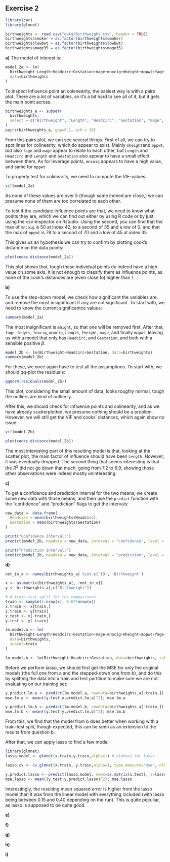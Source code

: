 ## Exercise 2
```r
library(car)
library(glmnet)

birthweights <- read.csv("data/Birthweight.csv", header = TRUE)
birthweights$smoker = as.factor(birthweights$smoker)
birthweights$lowbwt = as.factor(birthweights$lowbwt)
birthweights$mage35 = as.factor(birthweights$mage35)
```

**a)**
The model of interest is:
```r
model_2a <- lm(
  Birthweight~Length+Headcirc+Gestation+mage+mnocig+mheight+mppwt+fage+fedyrs+fnocig+fheight,
  data=birthweights
)
```

To inspect influence point an colenearity, the easiest way is with a pairs plot. There are a lot of variables, so it's a bit hard to see all of it, but it gets the main point across.
```r
birthweights_a <- subset(
  birthweights,
  select = c("Birthweight", "Length", "Headcirc", "Gestation", "mage", "mnocig", "mheight", "mppwt", "fage", "fedyrs", "fnocig", "fheight")
)
pairs(birthweights_a, gap=0.1, pch = 18)
```

From this pairs plot, we can see several things. First of all, we can try to spot lines for colinearity, which do appear to exist. Mainly `mheight`and `mppwt`, but also `fage` and `mage` appear to relate to each other, but `Length` and `Headcirc` and `Length` and `Gestation` also appear to have a small effect between them. As for leverage points, `mncoig` appears to have a high value, and same for `mppwt`

To properly test for colinearity, we need to compute the _VIF_-values:
```r
vif(model_2a)
```
As none of these values are over 5 (though some indeed are close,) we can presume none of them are too correlated to each other.

To test if the candidate influence points are that, we need to know what points they are, which we can find out either by using R code or by just using the csv-inspector on Rstudio. Using the second, you can find that the max of `mncoig` is 50 at index 42, to a second of 35 and a low of 0, and that the max of `mppwt` is 78 to a second of 70 and a low of 45 at index 35

This gives us an hypothesis we can try to confirm by plotting cook's distance on the data points:
```r
plot(cooks.distance(model_2a))
```

This plot shows that, tough these individual points do indeed have a high value on some axis, it is not enough to classify them as influence points, as none of the cook's distances are (even close to) higher than 1.


**b)**

To use the step-down model, we check how significant the variables are, and remove the most insignificant if any are not significant. To start with, we need to know the current significantce values:
```r
summary(model_2a)
```

The most insignificant is `mhight`, so that one will be removed first. After that, `fage`, `fedyrs`, `fnocig`, `mnocig`, `Length`, `fheight`, `mage`, and finally `mppwt`, leaving us with a model that only has `Headcirc`, and `Gestation`, and both with a sensible positive $\beta$.

```r
model_2b <- lm(Birthweight~Headcirc+Gestation, data=birthweights)
summary(model_2b)
```

For these, we once again have to test all the assumptions. To start with, we should qq-plot the residuals:
```r
qqnorm(residuals(model_2b))
```

This plot, considering the small amount of data, looks roughly normal, tough the outliers are kind of outlier-y.

After this, we should check for influence points and colinearity, and as we have already scatterplotted, we presume nothing should be a problem. However, we will still get the VIF and cooks' distances, which again show no issue:

```r
vif(model_2b)
```

```r
plot(cooks.distance(model_2b))
```
The most interesting part of this resulting model is that, looking at the scatter plot, the main factor of influence should have been `Length`. However, it was eventually dropped. The second thing that seems interesting is that the $R^2$ did not go down that much, going from 7.2 to 6.9, showing those other observations were indeed mostly uninteresting.

**c)**

To get a confidence and prediction interval for the two means, we create some new data with those means, and then use the `predict` function with the "confidence" and "prediction" flags to get the intervals:

```r
new_data <- data.frame(
  Headcirc = mean(birthweights$Headcirc),
  Gestation = mean(birthweights$Gestation)
)

print("Confidence Interval:")
predict(model_2b, newdata = new_data, interval = "confidence", level = 0.95)

print("Prediction Interval:")
predict(model_2b, newdata = new_data, interval = "prediction", level = 0.95)
```

**d)**
```r
not_in_x <- names(birthweights_a) %in% c('ID', 'Birthweight')

x <- as.matrix(birthweights_a[, !not_in_x])
y <- birthweights_a[,c("Birthweight")]

# A train-test-split for the comparisons
train <- sample(1:nrow(x), 0.67*nrow(x)) 
x.train <- x[train,]
y.train <- y[train]
x.test <- x[-train,]
y.test <- y[-train]

lm.model.a <- lm(
  Birthweight~Length+Headcirc+Gestation+mage+mnocig+mheight+mppwt+fage+fedyrs+fnocig+fheight,
  data=birthweights,
  subset=train
)

lm.model.b <- lm(Birthweight~Headcirc+Gestation, data=birthweights, subset=train)
```

Before we perform lasso, we should first get the MSE for only the original models (the full one from a and the stepped-down one from b), and do this by splitting the data into a train and test partition to make sure we are not evaluating on our training set:

```r
y.predict.lm.a <- predict(lm.model.a, newdata=birthweights_a[-train,]) 
mse.lm.a <- mean((y.test-y.predict.lm.a)^2); mse.lm.a

y.predict.lm.b <- predict(lm.model.b, newdata=birthweights_a[-train,]) 
mse.lm.b <- mean((y.test-y.predict.lm.b)^2); mse.lm.b
```

From this, we find that the model from b does better when working with a train-test split, though expected, this can be seen as an extension to the results from question b.

After that, we can apply lasso to find a few model

```r
library(glmnet)
lasso.model <- glmnet(x.train,y.train,alpha=1) # alpha=1 for lasso

lasso.cv <- cv.glmnet(x.train, y.train,alpha=1, type.measure="mse", nfolds=5)

y.predict.lasso <- predict(lasso.model, newx=as.matrix(x.test), s=lasso.cv$lambda.1se)
mse.lasso <- mean((y.test-y.predict.lasso)^2); mse.lasso
```
Interestingly, the resulting mean squared error is higher from the lasso model than it was from the linear model with everything included (with lasso being between 0.15 and 0.40 depending on the run). This is quite peculiar, as lasso is supposed to be quite good. 

**e)**

**f)**

**g)**

**h)**

**i)**
